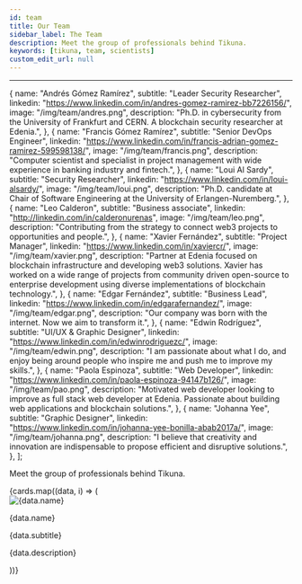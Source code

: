 ```yaml
---
id: team
title: Our Team
sidebar_label: The Team
description: Meet the group of professionals behind Tikuna.
keywords: [tikuna, team, scientists]
custom_edit_url: null
---
```


---


  {
    name: "Andrés Gómez Ramírez",
    subtitle: "Leader Security Researcher",
    linkedin: "https://www.linkedin.com/in/andres-gomez-ramirez-bb7226156/",
    image: "/img/team/andres.png",
    description:
      "Ph.D. in cybersecurity from the University of Frankfurt and CERN. A blockchain security researcher at Edenia.",
  },
  {
    name: "Francis Gómez Ramírez",
    subtitle: "Senior DevOps Engineer",
    linkedin:
      "https://www.linkedin.com/in/francis-adrian-gomez-ramirez-599598138/",
    image: "/img/team/francis.png",
    description:
      "Computer scientist and specialist in project management with wide experience in banking industry and fintech.",
  },
  {
    name: "Loui Al Sardy",
    subtitle: "Security Researcher",
    linkedin: "https://www.linkedin.com/in/loui-alsardy/",
    image: "/img/team/loui.png",
    description:
      "Ph.D. candidate at Chair of Software Engineering at the University of Erlangen-Nuremberg.",
  },
  {
    name: "Leo Calderon",
    subtitle: "Business associate",
    linkedin: "http://linkedin.com/in/calderonurenas",
    image: "/img/team/leo.png",
    description:
      "Contributing from the strategy to connect web3 projects to opportunities and people.",
  },
  {
    name: "Xavier Fernández",
    subtitle: "Project Manager",
    linkedin: "https://www.linkedin.com/in/xaviercr/",
    image: "/img/team/xavier.png",
    description:
      "Partner at Edenia focused on blockchain infrastructure and developing web3 solutions. Xavier has worked on a wide range of projects from community driven open-source to enterprise development using diverse implementations of blockchain technology.",
  },
  {
    name: "Edgar Fernández",
    subtitle: "Business Lead",
    linkedin: "https://www.linkedin.com/in/edgarafernandez/",
    image: "/img/team/edgar.png",
    description:
      "Our company was born with the internet. Now we aim to transform it.",
  },
  {
    name: "Edwin Rodríguez",
    subtitle: "UI/UX & Graphic Designer",
    linkedin: "https://www.linkedin.com/in/edwinrodriguezc/",
    image: "/img/team/edwin.png",
    description:
      "I am passionate about what I do, and enjoy being around people who inspire me and push me to improve my skills.",
  },
  {
    name: "Paola Espinoza",
    subtitle: "Web Developer",
    linkedin: "https://www.linkedin.com/in/paola-espinoza-94147b126/",
    image: "/img/team/pao.png",
    description:
      "Motivated web developer looking to improve as full stack web developer at Edenia. Passionate about building web applications and blockchain solutions.",
  },
  {
    name: "Johanna Yee",
    subtitle: "Graphic Designer",
    linkedin: "https://www.linkedin.com/in/johanna-yee-bonilla-abab2017a/",
    image: "/img/team/johanna.png",
    description:
      "I believe that creativity and innovation are indispensable to propose efficient and disruptive solutions.",
  },
];

Meet the group of professionals behind Tikuna.

<div className="cardsContainer">
  {cards.map((data, i) => (
    <div className="cardWrapper">
      <div className="cardHeader">
        <img
          src={useBaseUrl(data.image)}
          alt={data.name}
          className="cardImage"
        />
      </div>
      <div className="cardBody">
        <p className="title">{data.name}</p>
        <p className="subtitle">{data.subtitle}</p>
        <p className="description">{data.description}</p>
        <a href={data.linkedin}>
          <div className="linkedin"></div>
        </a>
      </div>
    </div>
  ))}
</div>
